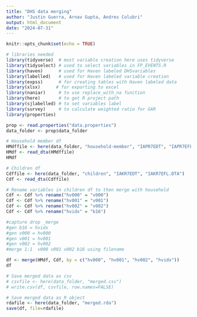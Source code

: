 ```yaml
---
title: "DHS data merging"
author: "Justin Guerra, Arnav Gupta, Andres Colubri"
output: html_document
date: "2024-07-31"
---
```


```r
knitr::opts_chunk$set(echo = TRUE)

# libraries needed
library(tidyverse)  # most variable creation here uses tidyverse 
library(tidyselect) # used to select variables in FP_EVENTS.R
library(haven)      # used for Haven labeled DHSvariables
library(labelled)   # used for Haven labeled variable creation
library(expss)      # for creating tables with Haven labeled data
library(xlsx)      # for exporting to excel
library(naniar)     # to use replace_with_na function
library(here)       # to get R project path
library(sjlabelled) # to set variables label
library(survey)     # to calculate weighted ratio for GAR
library(properties)
```

```r
prop <- read.properties("data.properties")
data_folder <- prop$data_folder
```

```r
# Household member df
HMdffile <- here(data_folder, "household-member", "IAPR7EDT", "IAPR7EFL.DTA")
HMdf <- read_dta(HMdffile)
HMdf
```

```r
# Children df
Cdffile <- here(data_folder, "children", "IAKR7EDT", "IAKR7EFL.DTA")
Cdf <- read_dta(Cdffile)
```

```r
# Rename variables in children df to then merge with household
Cdf <- Cdf %>% rename("hv000" = "v000")
Cdf <- Cdf %>% rename("hv001" = "v001")
Cdf <- Cdf %>% rename("hv002" = "v002")
Cdf <- Cdf %>% rename("hvidx" = "b16")
```

```r
#capture drop _merge
#gen b16 = hvidx
#gen v000 = hv000
#gen v001 = hv001
#gen v002 = hv002
#merge 1:1  v000 v001 v002 b16 using filename

df <- merge(HMdf, Cdf, by = c("hv000", "hv001", "hv002", "hvidx"))
df
```

```r
# Save merged data as csv
# csvfile <- here(data_folder, "merged.csv") 
# write.csv(df, csvfile, row.names=FALSE)
```

```r
# Save merged data as R object
rdafile <- here(data_folder, "merged.rda") 
save(df, file=rdafile) 
```